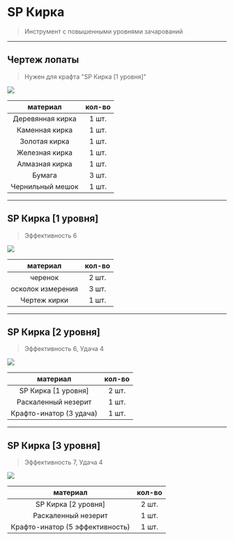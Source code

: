 # SP Кирка
> Инструмент с повышенными уровнями зачарований

--------

## Чертеж лопаты 
> Нужен для крафта "SP Кирка [1 уровня]"

<img src="https://raw.githubusercontent.com/mc-eternity/web-wikipages/refs/heads/master/assets/draw_pickaxe.webp" />

| материал | кол-во |
| :---------: | :---------: |
| Деревянная кирка | 1 шт. |
| Каменная кирка | 1 шт. |
| Золотая кирка | 1 шт. |
| Железная кирка | 1 шт. |
| Алмазная кирка | 1 шт. |
| Бумага | 3 шт. |
| Чернильный мешок | 1 шт. |

--------

## SP Кирка [1 уровня]
> Эффективность 6

<img src="https://raw.githubusercontent.com/mc-eternity/web-wikipages/refs/heads/master/assets/sppickaxe.webp" />

| материал | кол-во |
| :---------: | :---------: |
| черенок | 2 шт. |
| осколок измерения | 3 шт. |
| Чертеж кирки | 1 шт. |

--------

## SP Кирка [2 уровня]
> Эффективность 6, Удача 4 

<img src="https://raw.githubusercontent.com/mc-eternity/web-wikipages/refs/heads/master/assets/sppickaxe2.webp" />

| материал | кол-во |
| :---------: | :---------: |
| SP Кирка [1 уровня] | 2 шт. |
| Раскаленный незерит | 1 шт. |
| Крафто-инатор (3 удача) | 1 шт. |

--------

## SP Кирка [3 уровня]
> Эффективность 7, Удача 4

<img src="https://raw.githubusercontent.com/mc-eternity/web-wikipages/refs/heads/master/assets/sppickaxe3.webp" />

| материал | кол-во |
| :---------: | :---------: |
| SP Кирка [2 уровня] | 2 шт. |
| Раскаленный незерит | 1 шт. |
| Крафто-инатор (5 эффективность) | 1 шт. |
